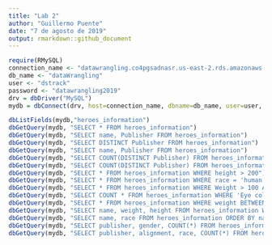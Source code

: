 ---
title: "Lab 2"
author: "Guillermo Puente"
date: "7 de agosto de 2019"
output: rmarkdown::github_document
---

```{r, cache=TRUE}
require(RMySQL)
connection_name <- "datawrangling.co4pgsadnasr.us-east-2.rds.amazonaws.com"
db_name <- "dataWrangling"
user <- "dstrack"
password <- "datawrangling2019"
drv = dbDriver("MySQL")
mydb = dbConnect(drv, host=connection_name, dbname=db_name, user=user, pass=password)
```

```{r}
dbListFields(mydb,"heroes_information")
dbGetQuery(mydb, "SELECT * FROM heroes_information")
dbGetQuery(mydb, "SELECT name, Publisher FROM heroes_information")
dbGetQuery(mydb, "SELECT DISTINCT Publisher FROM heroes_information")
dbGetQuery(mydb, "SELECT name, Publisher FROM heroes_information")
dbGetQuery(mydb, "SELECT COUNT(DISTINCT Publisher) FROM heroes_information")
dbGetQuery(mydb, "SELECT COUNT(DISTINCT Publisher) FROM heroes_information")
dbGetQuery(mydb, "SELECT * FROM heroes_information WHERE height > 200")
dbGetQuery(mydb, "SELECT * FROM heroes_information WHERE race = 'human' AND height >200")
dbGetQuery(mydb, "SELECT * FROM heroes_information WHERE Weight > 100 AND Weight < 200")
dbGetQuery(mydb, "SELECT COUNT * FROM heroes_information WHERE 'Eye color' = 'red' OR 'Eye color' = 'blue'")
dbGetQuery(mydb, "SELECT * FROM heroes_information WHERE weight BETWEEN 100 and 200")
dbGetQuery(mydb, "SELECT name, weight, height FROM heroes_information WHERE weight > 200 AND height > 100 ORDER BY height desc")
dbGetQuery(mydb, "SELECT name, race FROM heroes_information ORDER BY name, race")
dbGetQuery(mydb, "SELECT publisher, gender, COUNT(*) FROM heroes_information WHERE gender = 'female' GROUP BY publisher ORDER BY 3 desc")
dbGetQuery(mydb, "SELECT publisher, alignment, race, COUNT(*) FROM heroes_information WHERE aligment = 'good' GROUP BY publisher HAVING COUNT(*) > 30;")
```

